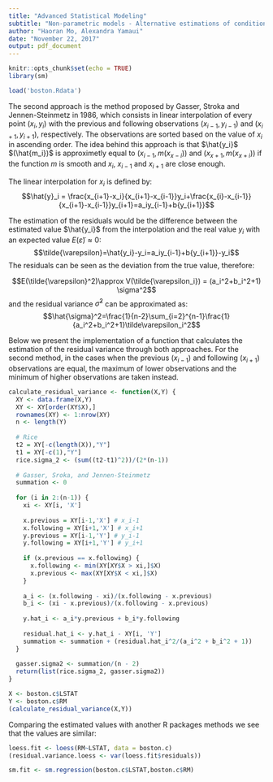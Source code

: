 ```yaml
---
title: "Advanced Statistical Modeling"
subtitle: "Non-parametric models - Alternative estimations of conditional variance"
author: "Haoran Mo, Alexandra Yamaui"
date: "November 22, 2017"
output: pdf_document
---
```


```r
knitr::opts_chunk$set(echo = TRUE)
library(sm)
```

```r
load('boston.Rdata')
```

The second approach is the method proposed by Gasser, Stroka and Jennen-Steinmetz in 1986, which consists in linear interpolation of every point $(x_i,y_i)$ with the previous and following observations $(x_{i-1},y_{i-1})$ and $(x_{i+1},y_{i+1})$, respectively. The observations are sorted based on the value of $x_i$ in ascending order. The idea behind this approach is that $\hat{y_i}$ $(\hat{m_i})$ is approximetly equal to $(x_{i-1},m(x_{x-i}))$ and $(x_{x+1},m(x_{x+i}))$ if the function $m$ is smooth and $x_i$, $x_{i-1}$ and $x_{i+1}$ are close enough.

The linear interpolation for $x_i$ is defined by:
$$\hat{y}_i = \frac{x_{i+1}-x_i}{x_{i+1}-x_{i-1}}y_i+\frac{x_{i}-x_{i-1}}{x_{i+1}-x_{i-1}}y_{i+1}=a_iy_{i-1}+b{y_{i+1}}$$

The estimation of the residuals would be the difference between the estimated value $\hat{y_i}$ from the interpolation and the real value $y_i$ with an expected value $E(\tilde{\varepsilon})\approx0$:
$$\tilde{\varepsilon}=\hat{y_i}-y_i=a_iy_{i-1}+b{y_{i+1}}-y_i$$
The residuals can be seen as the deviation from the true value, therefore:

$$E(\tilde{\varepsilon}^2)\approx V(\tilde{\varepsilon_i}) = (a_i^2+b_i^2+1)  \sigma^2$$
and the residual variance $\hat\sigma^2$ can be approximated as: $$\hat{\sigma}^2=\frac{1}{n-2}\sum_{i=2}^{n-1}\frac{1}{a_i^2+b_i^2+1}\tilde\varepsilon_i^2$$

Below we present the implementation of a function that calculates the estimation of the residual variance through both approaches. For the second method, in the cases when the previous ($x_{i-1}$) and following ($x_{i+1}$) observations are equal, the maximum of lower observations and the minimum of higher observations are taken instead.

```r
calculate_residual_variance <- function(X,Y) {
  XY <- data.frame(X,Y)
  XY <- XY[order(XY$X),]
  rownames(XY) <- 1:nrow(XY)
  n <- length(Y)
  
  # Rice
  t2 = XY[-c(length(X)),"Y"]
  t1 = XY[-c(1),"Y"]
  rice.sigma_2 <- (sum((t2-t1)^2))/(2*(n-1))
  
  # Gasser, Sroka, and Jennen-Steinmetz
  summation <- 0
  
  for (i in 2:(n-1)) {
    xi <- XY[i, 'X']
    
    x.previous = XY[i-1,'X'] # x_i-1
    x.following = XY[i+1,'X'] # x_i+1
    y.previous = XY[i-1,'Y'] # y_i-1
    y.following = XY[i+1,'Y'] # y_i+1
    
    if (x.previous == x.following) {
      x.following <- min(XY[XY$X > xi,]$X)
      x.previous <- max(XY[XY$X < xi,]$X)
    }
    
    a_i <- (x.following - xi)/(x.following - x.previous)
    b_i <- (xi - x.previous)/(x.following - x.previous)
    
    y.hat_i <- a_i*y.previous + b_i*y.following
    
    residual.hat_i <- y.hat_i - XY[i, 'Y']
    summation <- summation + (residual.hat_i^2/(a_i^2 + b_i^2 + 1))
  }
  
  gasser.sigma2 <- summation/(n - 2)
  return(list(rice.sigma_2, gasser.sigma2))  
}

X <- boston.c$LSTAT
Y <- boston.c$RM
(calculate_residual_variance(X,Y))

```

Comparing the estimated values with another R packages methods we see that the values are similar:
```r
loess.fit <- loess(RM~LSTAT, data = boston.c)
(residual.variance.loess <- var(loess.fit$residuals))

sm.fit <- sm.regression(boston.c$LSTAT,boston.c$RM)
```
